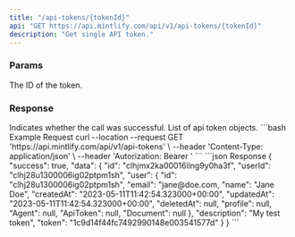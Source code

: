 ```yaml
---
title: "/api-tokens/{tokenId}"
api: "GET https://api.mintlify.com/api/v1/api-tokens/{tokenId}"
description: "Get single API token."
---
```


### Params

<ParamField path="tokenId" required type="string">
  The ID of the token.
</ParamField>

### Response

<ResponseField name="success" type="boolean">
  Indicates whether the call was successful.
</ResponseField>

<ResponseField name="data" type="object">
  List of api token objects.
</ResponseField>

<RequestExample>
```bash Example Request
curl --location --request GET 'https://api.mintlify.com/api/v1/api-tokens' \
--header 'Content-Type: application/json' \
--header 'Autorization: Bearer <token>'
```
</RequestExample>

<ResponseExample>
```json Response
{
  "success": true,
  "data": {
    "id": "clhjmx2ka00016ilng9y0ha3f",
    "userId": "clhj28u1300006ig02ptpm1sh",
    "user": {
        "id": "clhj28u1300006ig02ptpm1sh",
        "email": "jane@doe.com,
        "name": "Jane Doe",
        "createdAt": "2023-05-11T11:42:54.323000+00:00",
        "updatedAt": "2023-05-11T11:42:54.323000+00:00",
        "deletedAt": null,
        "profile": null,
        "Agent": null,
        "ApiToken": null,
        "Document": null
    },
    "description": "My test token",
    "token": "1c9d14f44fc7492990148e003541577d"    
  }
}
```
</ResponseExample>
